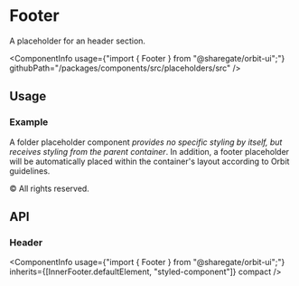 
<Meta
    title="Placeholders/Footer"
    id="footer"
/>

# Footer

<Tagline>A placeholder for an header section.</Tagline>

<ComponentInfo
    usage={"import { Footer } from \"@sharegate/orbit-ui\";"}
    githubPath="/packages/components/src/placeholders/src"
/>

## Usage

### Example

A folder placeholder component *provides no specific styling by itself, but receives styling from the parent container*. In addition, a footer placeholder will be automatically placed within the container's layout according to Orbit guidelines.

<Preview>
    <Story name="example">
        <Footer>&copy; All rights reserved.</Footer>
    </Story>
</Preview>

## API

### Header

<ComponentInfo
    usage={"import { Footer } from \"@sharegate/orbit-ui\";"}
    inherits={[InnerFooter.defaultElement, "styled-component"]}
    compact
/>

<ArgsTable of={InnerFooter} sort="alpha" />
